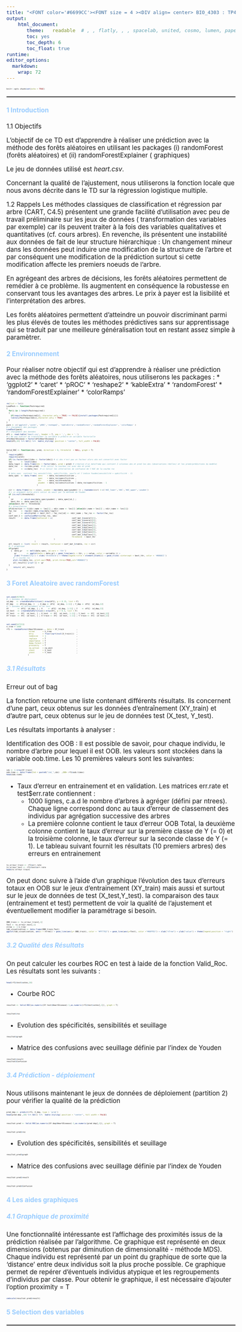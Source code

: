 ---
title: "<FONT color='#6699CC'><FONT size = 4 ><DIV align= center> BIO_4303 : TP4 Foret aleatoire </DIV></FONT></FONT>"
output:
    html_document:
       theme:   readable  # , , flatly, , , spacelab, united, cosmo, lumen, paper, sandstone, simplex,  yeti default cerulean journal    darkl
       toc: yes
       toc_depth: 6
       toc_float: true
runtime: 
editor_options: 
  markdown: 
    wrap: 72
---

```{=html}
<style type="text/css">
body, td {font-size: 17px;}
code.r{font-size: 5px;}
pre { font-size: 15px;}
</style>
```


```{r setup, include=FALSE}
knitr::opts_chunk$set(echo = TRUE)
```

</FONT></FONT>

<hr style="border: 1px  solid gray">

</hr>

#### <FONT color='#99CCFF'> 1 Introduction</FONT>

1.1 Objectifs

L’objectif de ce TD est d’apprendre à réaliser une prédiction avec la méthode des forêts aléatoires en utilisant les packages (i) randomForest (forêts aléatoires) et (ii)
randomForestExplainer ( graphiques)

Le jeu de données utilisé est *heart.csv*.

Concernant la qualité de l’ajustement, nous utiliserons la fonction locale que nous avons décrite dans le TD sur la régression logistique multiple.

1.2 Rappels
Les méthodes classiques de classification et régression par arbre (CART, C4.5) présentent une grande facilité d’utilisation avec peu de travail préliminaire sur les jeux de données ( transformation des variables par exemple) car ils peuvent traiter à la fois des variables qualitatives et quantitatives (cf. cours arbres). En revenche, ils présentent une instabilité aux données de fait de leur structure hiérarchique : Un changement mineur dans les données peut induire une modification de la structure de l’arbre et par conséquent une modification de la prédiction surtout si cette modification affecte les premiers noeuds de l’arbre.

En agrégeant des arbres de décisions, les forêts aléatoires permettent de remédier à ce problème. Ils augmentent en conséquence la robustesse en conservant tous les avantages des arbres. Le prix à payer est la lisibilité et l’interprétation des arbres.

Les forêts aléatoires permettent d’atteindre un pouvoir discriminant parmi les plus élevés de toutes les méthodes prédictives sans sur apprentissage qui se traduit par une meilleure généralisation tout en restant assez simple à paramètrer.

#### <FONT color='#99CCFF'> 2 Environnement</FONT>

Pour réaliser notre objectif qui est d'apprendre à réaliser une prédiction avec la méthode des forêts aléatoires, nous utiliserons les packages :
* 'ggplot2'
* 'caret'
* 'pROC'
* 'reshape2'
* 'kableExtra'
* 'randomForest'
* 'randomForestExplainer'
* 'colorRamps'

```{r, include=FALSE}
rm(list = ls())
LoadPack <- function(Packrequired)
{
  for(i in 1:length(Packrequired))
  {
    if(require(Packrequired[i], character.only = TRUE) == FALSE){install.packages(Packrequired[i])}
    library(Packrequired[i],character.only = TRUE)
  }
}
pack <- c('ggplot2','caret', 'pROC','reshape2', 'kableExtra','randomForest','randomForestExplainer', 'colorRamps' )
#-> chargement des packages
LoadPack(pack)
#-> Chargement des données
df1 <- read.table('heart.csv', header = T, sep = ',', dec = '.')
#-> Ne pas oublier de transformer la variable à prédire en variable factorielle
df1$HeartDisease = factor(df1$HeartDisease )
head(df1,10) %>% kbl() %>%  kable_styling( position = "center", full_width = FALSE)
```

```{r}
Valid_ROC <- function(obs, pred, direction = 0, threshold  = NULL, graph = T)
{
  require(pROC)
  require(caret)
  if(!is.factor(obs)){obs <- factor(obs)} # si obs n'est pas un facteur alors obs est convertit avec factor
  lev        <- levels(obs)
  data_logit <- data.frame(obs = factor(obs), pred = pred) # création d'un dataframe qui contient 2 colonnes obs et pred les obs (observations réelles) et les preds(prédictions du modèle)
  data_roc   <- roc(obs,pred)  # On calcul la courbes roc avec obs et pred
  cir        <- ci(data_roc)  # ci Calcul les intervalles de confiance de l'AUC de la courbe roc
  
  # data_spec  contient les sensibilités, spécificités, seuils et l'indice Youden(sensibilité + spécificité - 1)
  data_spec  <- data.frame( sens    = data_roc$sensitivities ,
                            spec    = data_roc$specificities ,
                            thr     = data_roc$thresholds    ,
                            youden  = data_roc$sensitivities + data_roc$specificities - 1
                           )
  
  cir <- data.frame(roc = c(cir, youden = max(data_spec$youden) )) ; rownames(cir) <-c('AUC_lower','AUC','AUC_upper','youden')
  #-> si argument nulle alors calcul du seuil par la méthode de Youden
  if (is.null(threshold))
  {
    id       <- which.max(data_spec$youden) ; data_spec[id,] ;   
    best_thr <- data_spec[id,3]
  }else{best_thr <- threshold}
  #-> binarisation
  if(direction == 0){dir_name <- lev[1] ; ndir_name <- lev[2] }else{dir_name = lev[2] ; ndir_name <- lev[1]}
  fac_roc    <- rep(dir_name,nrow(data_logit))
  id         <- which(pred >= best_thr) ; fac_roc[id] <- ndir_name ; fac_roc <- factor(fac_roc)
  conf_mat_1 <- confusionMatrix(fac_roc, obs)
  result     <- data.frame(Confusion = c(                 conf_mat_1$overall[1],
                                                          conf_mat_1$overall[3], 
                                                          conf_mat_1$overall[4], 
                                                          conf_mat_1$byClass[1],
                                                          conf_mat_1$byClass[2],
                                                          conf_mat_1$byClass[3],
                                                          conf_mat_1$byClass[4],
                                                          conf_mat_1$byClass[7],
                                                          Threshold  = best_thr
                                          ) 
                         )
  all_result <- list( result = result, Confusion = conf_mat_1$table, roc = cir)
  #--> graphique
  if(graph)
    {  data_gr    <- melt(data_spec, id.vars = 'thr') 
       gr         <- ggplot(data = data_gr) + geom_line(aes(x = thr, y = value, color = variable )) + 
       ylab('Probability') + xlab('threshold') + theme(legend.title = element_blank()) + geom_vline( xintercept = best_thr, color = '#0066CC')
      #--> courbe roc
      plot.roc(data_roc, print.auc=TRUE, print.thres=TRUE,col="#0066CC")
      all_result[['graph']] <- gr
  }  
      return( all_result)
}
```


#### <FONT color='#99CCFF'> 3 Foret Aleatoire avec randomForest</FONT>

```{r}
set.seed(457867)
#--> Données de déploiement
id_dep   <- createDataPartition(1:nrow(df1), p = 0.15, list = F)
XY_dep   <- df1[id_dep, ]   ; X_dep <- df1[  id_dep, 1:11] ; Y_dep <- df1[  id_dep,12]
#--> Données en entrainement et en test
XY        <- df1[- id_dep, ] ; X     <- df1[- id_dep, 1:11] ; Y    <- df1[- id_dep,12]
id_test   <- createDataPartition(1:nrow(XY), p = 0.3, list = F)
XY_test   <- XY[  id_test, ] ; X_test  <- XY[  id_test, 1:11] ; Y_test  <- XY[  id_test,12]
XY_train  <- XY[- id_test, ] ; X_train <- XY[- id_test, 1:11] ; Y_train <- XY[- id_test,12]
```

```{r}
set.seed(547213)
n_tree = 1000
rf1 <- randomForest(HeartDisease~., data = XY_train           , 
                    ntree       = n_tree                      ,
                    mtry        = floor(sqrt(ncol(X_train)))  ,
                    nodesize    = 1                           ,
                    replace     = T                           ,
                    importance  = T                           ,
                    keep.forest = T                           ,
                    proximity   = T                           ,
                    na.action   = na.omit                     ,
                    xtest       = X_test                      ,
                    ytest       = Y_test                      ,
                   )
```

##### <FONT color='#99CCFF'> 3.1 Résultats </FONT>

Erreur out of bag

La fonction retourne une liste contenant différents résultats. Ils concernent d’une part, ceux obtenus sur les données d’entraînement (XY_train) et d’autre part, ceux obtenus sur le jeu de données test (X_test, Y_test). 

Les résultats importants à analyser :

Identification des OOB : Il est possible de savoir, pour chaque individu, le nombre d’arbre pour lequel il est OOB. les valeurs sont stockées dans la variable oob.time. Les 10 premières valeurs sont les suivantes:
```{r}
idx <- 1:nrow(XY_train)
oob.time <- data.frame(Ind = paste0("ind_",idx)  ,OBB= rf1$oob.times)
head(oob.time)
```
* Taux d’erreur en entrainement et en validation. Les matrices err.rate et test$err.rate contiennent :
  + 1000 lignes, c.a.d le nombre d’arbres à agréger (défini par ntrees). Chaque ligne correspond donc au taux d’erreur de classement des individus par agrégation successive des arbres
  + La première colonne contient le taux d’erreur OOB Total, la deuxième colonne contient le taux d’erreur sur la première classe de Y (= 0) et la troisième colonne, le taux d’erreur sur la seconde classe de Y (= 1). Le tableau suivant fournit     les résultats (10 premiers arbres) des erreurs en entrainement

```{r}
tx_erreur_train <- rf1$err.rate
tx_erreur_test <- rf1$test$err.rate
head(tx_erreur_train)
```
On peut donc suivre à l’aide d’un graphique l’évolution des taux d’erreurs totaux en OOB sur le jeux d’entrainement (XY_train) mais aussi et surtout sur le jeux de données de test (X_test,Y_test). la comparaison des taux (entrainement et test) permettent de voir la qualité de l’ajustement et éventuellement modifier la paramétrage si besoin.

```{r, include=TRUE}
OBB_train <- tx_erreur_train[,1]
Test <- tx_erreur_test[,1]
ntree <- 1:n_tree
tab_visualisation <- data.frame(OBB_train,Test)
ggplot(tab_visualisation, aes(x = ntree)) + geom_line(aes(y= OBB_train), color = "#FF7762") + geom_line(aes(y=Test), color ="#00FFD1") + xlab("nTree") + ylab("value") + theme(legend.position = "right")

```

##### <FONT color='#99CCFF'> 3.2 Qualité des Résultats </FONT>

On peut calculer les courbes ROC en test à laide de la fonction Valid_Roc. Les résultats sont les suivants :

```{r}
head(rf1$test$votes,10)
```

* Courbe ROC

```{r}
resultat <- Valid_ROC(as.numeric(XY_test$HeartDisease)-1,as.numeric(rf1$test$votes[,1]), graph = T)
```
```{r}
resultat$roc
```


* Evolution des spécificités, sensibilités et seuillage

```{r}
resultat$graph
```
* Matrice des confusions avec seuillage définie par l’index de Youden
```{r}
resultat$result
resultat$Confusion
```


##### <FONT color='#99CCFF'> 3.4 Prédiction - déploiement </FONT>

Nous utilisons maintenant le jeux de données de déploiement (partition 2) pour vérifier la qualité de la prédiction

```{r}
pred_dep <- predict(rf1, X_dep, type = 'prob')
head(pred_dep ,10) %>% kbl() %>%  kable_styling( position = "center", full_width = FALSE)
```

```{r}
resultat_pred <- Valid_ROC(as.numeric(XY_dep$HeartDisease)-1,as.numeric(pred_dep[,1]), graph = T)
```
```{r}
resultat_pred$roc
```

* Evolution des spécificités, sensibilités et seuillage

```{r}
resultat_pred$graph
```
* Matrice des confusions avec seuillage définie par l’index de Youden

```{r}
resultat_pred$result
```
```{r}
resultat_pred$Confusion
```

#### <FONT color='#99CCFF'> 4 Les aides graphiques</FONT>

##### <FONT color='#99CCFF'> 4.1 Graphique de proximité </FONT>

Une fonctionnalité intéressante est l’affichage des proximités issus de la prédiction réalisée par l’algorithme. Ce graphique est représenté en deux dimensions (obtenus par diminution de dimensionalité - méthode MDS). Chaque individu est représenté par un point du graphique de sorte que la ‘distance’ entre deux individus soit la plus proche possible. Ce graphique permet de repérer d’éventuels individus atypique et les regroupements d’individus par classe. Pour obtenir le graphique, il est nécessaire d’ajouter l’option proximity = T

```{r}
cmdscale(resultat_pred$result)
```


#### <FONT color='#99CCFF'> 5 Selection des variables</FONT>



</FONT></FONT>

<hr style="border: 1px  solid gray">

</hr>